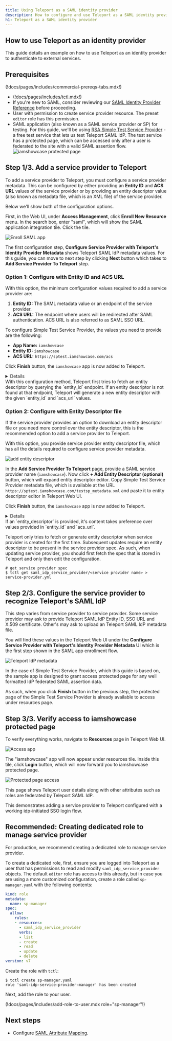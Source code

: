 ```yaml
---
title: Using Teleport as a SAML identity provider
description: How to configure and use Teleport as a SAML identity provider.
h1: Teleport as a SAML identity provider
---
```


## How to use Teleport as an identity provider

This guide details an example on how to use Teleport as an identity provider to
authenticate to external services.

## Prerequisites

(!docs/pages/includes/commercial-prereqs-tabs.mdx!)

- (!docs/pages/includes/tctl.mdx!)
- If you're new to SAML, consider reviewing our [SAML Identity Provider
  Reference](./saml-reference.mdx) before proceeding.
- User with permission to create service provider resource. The preset `editor` role has this permission.
- SAML application (also known as a SAML service provider or SP) for testing. For this guide, we'll be using
[RSA Simple Test Service Provider](https://sptest.iamshowcase.com/) - a free test service that
lets us test Teleport SAML IdP. The test service has a protected page, which can be accessed only after a
user is federated to the site with a valid SAML assertion flow.
![iamshowcase protected page](../../../img/access-controls/saml-idp/iamshowcase-protected-page.png)

## Step 1/3. Add a service provider to Teleport

To add a service provider to Teleport, you must configure a service provider
metadata. This can be configured by either providing an **Entity ID** and **ACS URL** values of the
service provider or by providing an entity descriptor value (also known as metadata file, which is an XML file)
of the service provider.

Below we'll show both of the configuration options.

First, in the Web UI, under **Access Management**, click **Enroll New Resource** menu.
In the search box, enter "saml", which will show the SAML application
integration tile. Click the tile.

![Enroll SAML app](../../../img/access-controls/saml-idp/enroll-saml-app.png)

The first configuration step, **Configure Service Provider with Teleport's Identity Provider Metadata**
shows Teleport SAML IdP metadata values. For this guide, you can move to next step by clicking **Next** button
which takes to **Add Service Provider To Teleport** step.

### Option 1: Configure with Entity ID and ACS URL

With this option, the minimum configuration values required to add a service provider are:
1. **Entity ID:** The SAML metadata value or an endpoint of the service provider.
1. **ACS URL:** The endpoint where users will be redirected after SAML authentication. ACS URL
is also referred to as SAML SSO URL.

To configure Simple Test Service Provider, the values you need to provide are the following:
- **App Name:** `iamshowcase`
- **Entity ID:** `iamshowcase`
- **ACS URL:** `https://sptest.iamshowcase.com/acs`

Click **Finish** button, the `iamshowcase` app is now added to Teleport.

<Details title="Reference `tctl` based configuration" closed>

The following `saml_idp_service_provider` spec is a reference for adding Simple Test
Service Provider to Teleport:
```yaml
kind: saml_idp_service_provider
metadata:
  # The friendly name of the service provider. This is used to manage the
  # service provider as well as in identity provider initiated SSO.
  name: iamshowcase
spec:
  # entity_id is the metadata value or an endpoint of service provider
  # that serves entity descriptor, aka SP metadata.
  entity_id: iamshowcase
  # acs_url is the endpoint where users will be redirected after
  # SAML authentication.
  acs_url: https://sptest.iamshowcase.com/acs
version: v1
```

Add the spec to Teleport using `tctl`:

```code
$ tctl create iamshowcase.yaml
# SAML IdP service provider 'iamshowcase' has been created.
```
</Details>

<Admonition type="note">
With this configuration method, Teleport first tries to fetch an entity descriptor by
querying the `entity_id` endpoint. If an entity descriptor is not found at that endpoint,
Teleport will generate a new entity descriptor with the given `entity_id` and `acs_url` values.
</Admonition>

### Option 2: Configure with Entity Descriptor file

If the service provider provides an option to download an entity descriptor file or you
need more control over the entity descriptor, this is the recommended option to add a service provider
to Teleport.

With this option, you provide service provider entity descriptor file, which has all the details
required to configure service provider metadata.

![add entity descriptor](../../../img/access-controls/saml-idp/add-entity-descriptor.png)

In the **Add Service Provider To Teleport** page, provide a SAML service provider name (`iamshowcase`).
Now click **+ Add Entity Descriptor (optional)** button, which will expand entity descriptor editor.
Copy Simple Test Service Provider metadata file, which is available at the URL `https://sptest.iamshowcase.com/testsp_metadata.xml`
and paste it to entity descriptor editor in Teleport Web UI.

Click **Finish** button, the `iamshowcase` app is now added to Teleport.

<Details title="Reference `tctl` based configuration" closed>

First download the service provider metadata from Simple Test Service Provider as `iamshowcase.xml`:

```code
$ curl -o iamshowcase.xml https://sptest.iamshowcase.com/testsp_metadata.xml
```

Using the template below, create a file called `iamshowcase.yaml`. Assign the
metadata you just downloaded to the `entity_descriptor` field in the
`saml_idp_service_provider` object:

```yaml
kind: saml_idp_service_provider
metadata:
  # The friendly name of the service provider. This is used to manage the
  # service provider as well as in identity provider initiated SSO.
  name: iamshowcase
spec:
  # The entity_descriptor is the service provider XML.
  entity_descriptor: |
    <md:EntityDescriptor xmlns:md="urn:oasis:names:tc:SAML:2.0:metadata"...
version: v1
```

Add this to Teleport using `tctl`:

```code
$ tctl create iamshowcase.yaml
# SAML IdP service provider 'samltest-id' has been created.
```
</Details>

<Admonition type="important">
If an `entity_descriptor` is provided, it's content takes preference over values provided in `entity_id` and `acs_url`.

Teleport only tries to fetch or generate entity descriptor when service provider is created for the first time.
Subsequent updates require an entity descriptor to be present in the service provider spec. As such, when updating
service provider, you should first fetch the spec that is stored in Teleport and only then edit the configuration.
```code
# get service provider spec
$ tctl get saml_idp_service_provider/<service provider name> > service-provider.yml
```
</Admonition>

## Step 2/3. Configure the service provider to recognize Teleport's SAML IdP

This step varies from service provider to service provider. Some service provider may ask to
provide Teleport SAML IdP Entity ID, SSO URL and X.509 certificate. Other's may ask to upload
an Teleport SAML IdP metadata file.

You will find these values in the Teleport Web UI under the
**Configure Service Provider with Teleport's Identity Provider Metadata** UI which is the first step
shown in the SAML app enrollment flow.

![Teleport IdP metadata](../../../img/access-controls/saml-idp/teleport-idp-metadata.png)

In the case of Simple Test Service Provider, which this guide is based on, the sample app is designed to grant access protected page
for any well formatted IdP federated SAML assertion data.

As such, when you click **Finish** button in the previous step, the protected page of the Simple Test Service Provider is
already available to access under resources page.

## Step 3/3. Verify access to iamshowcase protected page

To verify everything works, navigate to **Resources** page in Teleport Web UI.

![Access app](../../../img/access-controls/saml-idp/access-app.png)

The "iamshowcase" app will now appear under resources tile. Inside this tile,
click **Login** button, which will now forward you to iamshowcase protected page.

![Protected page access](../../../img/access-controls/saml-idp/protected-page-access.png)

This page shows Teleport user details along with other attributes such as roles are
federated by Teleport SAML IdP.

This demonstrates adding a service provider to Teleport configured with a working idp-initiated SSO login flow.

## Recommended: Creating dedicated role to manage service provider

For production, we recommend creating a dedicated role to manage service provider.

To create a dedicated role, first, ensure you are logged into Teleport as a user that has
permissions to read and modify `saml_idp_service_provider` objects. The default `editor` role
has access to this already, but in case you are using a more customized configuration,
create a role called `sp-manager.yaml` with the following contents:

```yaml
kind: role
metadata:
  name: sp-manager
spec:
  allow:
    rules:
    - resources:
      - saml_idp_service_provider
      verbs:
      - list
      - create
      - read
      - update
      - delete
version: v7
```

Create the role with `tctl`:

```code
$ tctl create sp-manager.yaml
role 'saml-idp-service-provider-manager' has been created
```

Next, add the role to your user.

(!docs/pages/includes/add-role-to-user.mdx role="sp-manager"!)


## Next steps
- Configure [SAML Attribute Mapping](./saml-attribute-mapping.mdx).